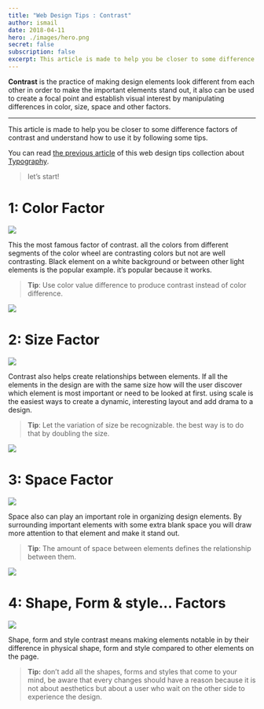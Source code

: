 ```yaml
---
title: "Web Design Tips : Contrast"
author: ismail
date: 2018-04-11
hero: ./images/hero.png
secret: false
subscription: false
excerpt: This article is made to help you be closer to some difference factors of contrast and understand how to use it by following some tips.
---
```




**Contrast**  is the practice of making design elements look different from each other in order to make the important elements stand out, it also can be used to create a focal point and establish visual interest by manipulating differences in color, size, space and other factors.

----------

This article is made to help you be closer to some difference factors of contrast and understand how to use it by following some tips.

You can read  [the previous article](https://medium.com/picsrush/web-design-tips-typography-e15f21266f1a)  of this web design tips collection about  [Typography](https://medium.com/picsrush/web-design-tips-typography-e15f21266f1a).

> let’s start!

# 1: Color Factor



![](https://miro.medium.com/max/1600/1*cGzJA6c8YVTsqvL389jizg.png)



This the most famous factor of contrast. all the colors from different segments of the color wheel are contrasting colors but not are well contrasting. Black element on a white background or between other light elements is the popular example. it’s popular because it works.

> **Tip**: Use color value difference to produce contrast instead of color difference.


![](https://miro.medium.com/max/1600/1*csXjKPkJyckTlOBfN2ZJlg.png)



# 2: Size Factor



![](https://miro.medium.com/max/1600/1*eN9oh6VS5rgz7XtWDu4xsg.png)



Contrast also helps create relationships between elements. If all the elements in the design are with the same size how will the user discover which element is most important or need to be looked at first. using scale is the easiest ways to create a dynamic, interesting layout and add drama to a design.

> **Tip**: Let the variation of size be recognizable. the best way is to do that by doubling the size.


![](https://miro.medium.com/max/1600/1*h5TRPqhBDnrevPBdO8J1dw.png)



# 3: Space Factor



![](https://miro.medium.com/max/1600/1*yPrTPYbzPvWw8h59cqoIrQ.png)


Space also can play an important role in organizing design elements. By surrounding important elements with some extra blank space you will draw more attention to that element and make it stand out.

> **Tip**: The amount of space between elements defines the relationship between them.


![](https://miro.medium.com/max/1600/1*-LkKltCHeEJ5KJrkUHOQug.png)



# **4: Shape,** Form & style… Factors


![](https://miro.medium.com/max/1600/1*OpBAIpkLV3B9GqNLM3tQXA.png)


Shape, form and style contrast means making elements notable in by their difference in physical shape, form and style compared to other elements on the page.

> **Tip:**  don’t add all the shapes, forms and styles that come to your mind, be aware that every changes should have a reason because it is not about aesthetics but about a user who wait on the other side to experience the design.

